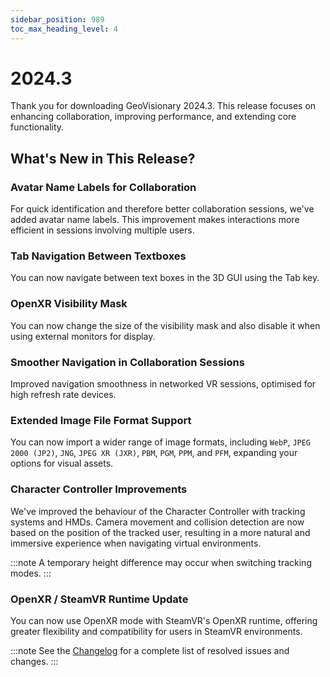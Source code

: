 ```yaml
---
sidebar_position: 989
toc_max_heading_level: 4
---
```


# 2024.3

Thank you for downloading GeoVisionary 2024.3. This release focuses on enhancing collaboration, improving performance, and extending core functionality. 

## What's New in This Release?

### Avatar Name Labels for Collaboration

For quick identification and therefore better collaboration sessions, we've added avatar name labels. This improvement makes interactions more efficient in sessions involving multiple users.

### Tab Navigation Between Textboxes

You can now navigate between text boxes in the 3D GUI using the Tab key.

### OpenXR Visibility Mask 

You can now change the size of the visibility mask and also disable it when using external monitors for display. 

### Smoother Navigation in Collaboration Sessions

Improved navigation smoothness in networked VR sessions, optimised for high refresh rate devices.

### Extended Image File Format Support

You can now import a wider range of image formats, including `WebP`, `JPEG 2000 (JP2)`, `JNG`, `JPEG XR (JXR)`, `PBM`, `PGM`, `PPM`, and `PFM`, expanding your options for visual assets.

### Character Controller Improvements 

We've improved the behaviour of the Character Controller with tracking systems and HMDs. Camera movement and collision detection are now based on the position of the tracked user, resulting in a more natural and immersive experience when navigating virtual environments.

:::note
A temporary height difference may occur when switching tracking modes.
:::

### OpenXR / SteamVR Runtime Update

You can now use OpenXR mode with SteamVR's OpenXR runtime, offering greater flexibility and compatibility for users in SteamVR environments.

:::note
See the [Changelog](../../changelogs/geovisionary#20243) for a complete list of resolved issues and changes.
:::
